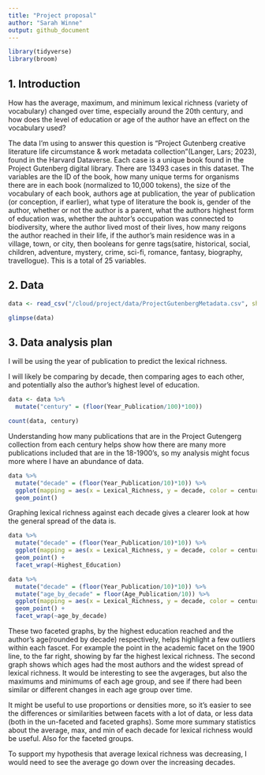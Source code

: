 ```yaml
---
title: "Project proposal"
author: "Sarah Winne"
output: github_document
---
```


```r
library(tidyverse)
library(broom)
```

## 1. Introduction

How has the average, maximum, and minimum lexical richness (variety of vocabulary) changed over time, especially around the 20th century, and how does the level of education or age of the author have an effect on the vocabulary used? 

The data I'm using to answer this question is "Project Gutenberg creative literature life circumstance & work metadata collection"(Langer, Lars; 2023), found in the Harvard Dataverse. 
Each case is a unique book found in the Project Gutenberg digital library. There are 13493 cases in this dataset. The variables are the ID of the book, how many unique terms for organisms there are in each book (normalized to 10,000 tokens), the size of the vocabulary of each book, authors age at publication, the year of publication (or conception, if earlier), what type of literature the book is, gender of the author, whether or not the author is a parent, what the authors highest form of education was, whether the auhtor's occupation was connected to biodiversity, where the author lived most of their lives, how many reigons the author reached in their life, if the author's main residence was in a village, town, or city, then booleans for genre tags(satire, historical, social, children, adventure, mystery, crime, sci-fi, romance, fantasy, biography, travellogue). This is a total of 25 variables.

## 2. Data

```r
data <- read_csv("/cloud/project/data/ProjectGutenbergMetadata.csv", show_col_types = FALSE)
```

```r
glimpse(data)
```

## 3. Data analysis plan

I will be using the year of publication to predict the lexical richness.

I will likely be comparing by decade, then comparing ages to each other, and potentially also the author's highest level of education.

```r
data <- data %>%
  mutate("century" = (floor(Year_Publication/100)*100))

count(data, century)
```
Understanding how many publications that are in the Project Gutengerg collection from each century helps show how there are many more publications included that are in the 18-1900's, so my analysis might focus more where I have an abundance of data. 

```r
data %>%
  mutate("decade" = (floor(Year_Publication/10)*10)) %>%
  ggplot(mapping = aes(x = Lexical_Richness, y = decade, color = century, alpha = .1)) +
  geom_point()
```

Graphing lexical richness against each decade gives a clearer look at how the general spread of the data is. 

```r
data %>%
  mutate("decade" = (floor(Year_Publication/10)*10)) %>%
  ggplot(mapping = aes(x = Lexical_Richness, y = decade, color = century, alpha = .1)) +
  geom_point() +
  facet_wrap(~Highest_Education)
```

```r
data %>%
  mutate("decade" = (floor(Year_Publication/10)*10)) %>%
  mutate("age_by_decade" = floor(Age_Publication/10)) %>%
  ggplot(mapping = aes(x = Lexical_Richness, y = decade, color = century, alpha = .1)) +
  geom_point() +
  facet_wrap(~age_by_decade)
```

These two faceted graphs, by the highest education reached and the author's age(rounded by decade) respectively, helps highlight a few outliers within each fascet. For example the point in the academic facet on the 1900 line, to the far right, showing by far the highest lexical richness.
The second graph shows which ages had the most authors and the widest spread of lexical richness. It would be interesting to see the avgerages, but also the maximums and minimums of each age group, and see if there had been similar or different changes in each age group over time. 

It might be useful to use proportions or densities more, so it's easier to see the differences or similarities between facets with a lot of data, or less data (both in the un-faceted and faceted graphs).
Some more summary statistics about the average, max, and min of each decade for lexical richness would be useful. Also for the faceted groups.

To support my hypothesis that average lexical richness was decreasing, I would need to see the average go down over the increasing decades. 
